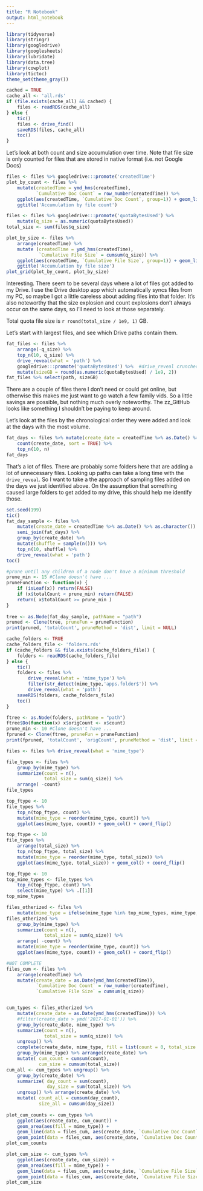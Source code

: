 ```yaml
---
title: "R Notebook"
output: html_notebook
---
```



```r
library(tidyverse)
library(stringr)
library(googledrive)
library(googlesheets)
library(lubridate)
library(data.tree)
library(cowplot)
library(tictoc)
theme_set(theme_gray())
```

```r
cached = TRUE
cache_all <- 'all.rds'
if (file.exists(cache_all) && cached) {
    files <- readRDS(cache_all)
} else {
    tic()
    files <- drive_find()
    saveRDS(files, cache_all)
    toc()
}
```

Let's look at both count and size accumulation over time. Note that file size is only counted for files that are stored in native format (i.e. not Google Docs)

```r
files <- files %>% googledrive:::promote('createdTime')
plot_by_count <- files %>% 
    mutate(createdTime = ymd_hms(createdTime),
           `Cumulative Doc Count` = row_number(createdTime)) %>% 
    ggplot(aes(createdTime, `Cumulative Doc Count`, group=1)) + geom_line() + geom_point() +
    ggtitle('Accumulation by file count')

files <- files %>% googledrive:::promote('quotaBytesUsed') %>% 
    mutate(q_size = as.numeric(quotaBytesUsed))
total_size <- sum(files$q_size)

plot_by_size <- files %>% 
    arrange(createdTime) %>%
    mutate (createdTime = ymd_hms(createdTime),
            `Cumulative File Size` = cumsum(q_size)) %>% 
    ggplot(aes(createdTime, `Cumulative File Size`, group=1)) + geom_line() + geom_point() +
    ggtitle('Accumulation by file size')
plot_grid(plot_by_count, plot_by_size)
```

Interesting. There seem to be several days where a lot of files got added to my Drive. I use the Drive desktop app which automatically syncs files from my PC, so maybe I got a little careless about adding files into that folder. It's also noteworthy that the size explosion and count explosions don't always occur on the same days, so I'll need to look at those separately.  

Total quota file size is `r round(total_size / 1e9, 1)` GB.

Let's start with largest files, and see which Drive paths contain them.

```r
fat_files <- files %>% 
    arrange(-q_size) %>%
    top_n(10, q_size) %>%
    drive_reveal(what = 'path') %>%
    googledrive:::promote('quotaBytesUsed') %>%  #drive_reveal crunched our dribble 
    mutate(sizeGB = round(as.numeric(quotaBytesUsed) / 1e9, 2))
fat_files %>% select(path, sizeGB)
```

There are a couple of files there I don't need or could get online, but otherwise this makes me just want to go watch a few family vids. So a little savings are possible, but nothing much overly noteworthy. The zz_GitHub looks like something I shouldn't be paying to keep around.

Let's look at the files by the chronological order they were added and look at the days with the most volume.

```r
fat_days <- files %>% mutate(create_date = createdTime %>% as.Date() %>% as.character()) %>%
    count(create_date, sort = TRUE) %>%
    top_n(10, n)
fat_days
```

That's a lot of files. There are probably some folders here that are adding a lot of unnecessary files. Looking up paths can take a long time with the `drive_reveal`. So I want to take a the approach of sampling files added on the days we just identified above. On the assumption that something caused large folders to get added to my drive, this should help me identify those.

```r
set.seed(199)
tic()
fat_day_sample <- files %>% 
    mutate(create_date = createdTime %>% as.Date() %>% as.character()) %>%
    semi_join(fat_days) %>%
    group_by(create_date) %>%
    mutate(shuffle = sample(n())) %>%
    top_n(10, shuffle) %>%
    drive_reveal(what = 'path')
toc()

#prune until any children of a node don't have a minimum threshold
prune_min <- 15 #Clone doesn't have ...
pruneFunction <- function(x) {
    if (isLeaf(x)) return(FALSE)
    if (x$totalCount < prune_min) return(FALSE)
    return( x$totalCount >= prune_min )
}
    
tree <- as.Node(fat_day_sample, pathName = "path")
pruned <- Clone(tree, pruneFun = pruneFunction)
print(pruned, 'totalCount', pruneMethod = 'dist', limit = NULL)
```

```r
cache_folders <- TRUE
cache_folders_file <- 'folders.rds'
if (cache_folders && file.exists(cache_folders_file)) {
    folders <- readRDS(cache_folders_file)
} else {
    tic()
    folders <- files %>% 
        drive_reveal(what = 'mime_type') %>% 
        filter(str_detect(mime_type,'apps.folder$')) %>%
        drive_reveal(what = 'path') 
    saveRDS(folders, cache_folders_file)
    toc()
}

```
```r
ftree <- as.Node(folders, pathName = "path")
ftree$Do(function(x) x$origCount <- x$count)
prune_min <- 10 #Clone doesn't have ...
fpruned <- Clone(ftree, pruneFun = pruneFunction)
print(fpruned, 'totalCount', 'origCount', pruneMethod = 'dist', limit = NULL)
```

```r
files <- files %>% drive_reveal(what = 'mime_type')
```
```r
file_types <- files %>%
    group_by(mime_type) %>%
    summarize(count = n(),
              total_size = sum(q_size)) %>%
    arrange( -count)
file_types
```

```r
top_ftype <- 10
file_types %>%
    top_n(top_ftype, count) %>%
    mutate(mime_type = reorder(mime_type, count)) %>%
    ggplot(aes(mime_type, count)) + geom_col() + coord_flip() 

```

```r
top_ftype <- 10
file_types %>%
    arrange(total_size) %>%
    top_n(top_ftype, total_size) %>%
    mutate(mime_type = reorder(mime_type, total_size)) %>%
    ggplot(aes(mime_type, total_size)) + geom_col() + coord_flip() 

```


```r
top_ftype <- 10
top_mime_types <- file_types %>%
    top_n(top_ftype, count) %>%
    select(mime_type) %>% .[[1]]
top_mime_types
```

```r
files_otherized <- files %>%
    mutate(mime_type = ifelse(mime_type %in% top_mime_types, mime_type, 'Other')) 
files_otherized %>%
    group_by(mime_type) %>%
    summarize(count = n(),
              total_size = sum(q_size)) %>%
    arrange( -count) %>%
    mutate(mime_type = reorder(mime_type, count)) %>%
    ggplot(aes(mime_type, count)) + geom_col() + coord_flip() 
```

```r
#NOT COMPLETE
files_cum <- files %>% 
    arrange(createdTime) %>%
    mutate(create_date = as.Date(ymd_hms(createdTime)),
           `Cumulative Doc Count` = row_number(createdTime),
           `Cumulative File Size` = cumsum(q_size)) 


cum_types <- files_otherized %>% 
    mutate(create_date = as.Date(ymd_hms(createdTime))) %>%
    #filter(create_date > ymd('2017-01-01')) %>%
    group_by(create_date, mime_type) %>%
    summarize(count = n(),
              total_size = sum(q_size)) %>% 
    ungroup() %>%
    complete(create_date, mime_type, fill = list(count = 0, total_size = 0)) %>%
    group_by(mime_type) %>% arrange(create_date) %>%
    mutate( cum_count = cumsum(count),
            cum_size = cumsum(total_size)) 
cum_all <- cum_types %>% ungroup() %>%
    group_by(create_date) %>%
    summarize( day_count = sum(count),  
               day_size = sum(total_size)) %>%
    ungroup() %>% arrange(create_date) %>%
    mutate( count_all = cumsum(day_count),
            size_all = cumsum(day_size))
    
plot_cum_counts <- cum_types %>%
    ggplot(aes(create_date, cum_count)) +
    geom_area(aes(fill = mime_type)) +
    geom_line(data = files_cum, aes(create_date, `Cumulative Doc Count`, group=1)) + 
    geom_point(data = files_cum, aes(create_date, `Cumulative Doc Count`, group=1))
plot_cum_counts
```

```r
plot_cum_size <- cum_types %>%
    ggplot(aes(create_date, cum_size)) +
    geom_area(aes(fill = mime_type)) +
    geom_line(data = files_cum, aes(create_date, `Cumulative File Size`, group=1)) + 
    geom_point(data = files_cum, aes(create_date, `Cumulative File Size`, group=1))
plot_cum_size
```
